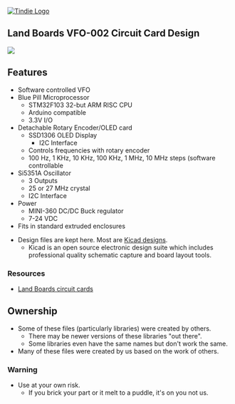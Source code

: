 <a href="https://www.tindie.com/stores/land_boards/" >
<img src="http://land-boards.com/tindie/tindie-larges-v2.png" alt="Tindie Logo">
</img></a>

== Land Boards VFO-002 Circuit Card Design ==

<img src="http://land-boards.com/blwiki/images/a/ae/VFO-002-2.png"></img>

== Features ==

* Software controlled VFO
* Blue Pill Microprocessor
** STM32F103 32-but ARM RISC CPU
** Arduino compatible
** 3.3V I/O
* Detachable Rotary Encoder/OLED card
** SSD1306 OLED Display
*** I2C Interface
** Controls frequencies with rotary encoder
** 100 Hz, 1 KHz, 10 KHz, 100 KHz, 1 MHz, 10 MHz steps (software controllable
* Si5351A Oscillator
** 3 Outputs
** 25 or 27 MHz crystal
** I2C Interface
* Power
** MINI-360 DC/DC Buck regulator
** 7-24 VDC
* Fits in standard extruded enclosures


* Design files are kept here. Most are [http://www.kicad-pcb.org/display/KICAD/KiCad+EDA+Software+Suite/ Kicad designs].
** Kicad is an open source electronic design suite which includes professional quality schematic capture and board layout tools.

=== Resources ===

* [http://land-boards.com/blwiki/index.php Land Boards circuit cards]

== Ownership ==

* Some of these files (particularly libraries) were created by others.
** There may be newer versions of these libraries "out there".
** Some libraries even have the same names but don't work the same.
* Many of these files were created by us based on the work of others.

=== Warning ===

* Use at your own risk.
** If you brick your part or it melt to a puddle, it's on you not us.
